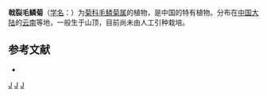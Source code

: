 {{Speciesbox
| genus = Melanoseris
| species = taliensis
| authority =  (C. Shih) N. Kilian & Z. H. Wang
| synonyms = 
* ''Chaetoseris taliensis'' Shih
}}

'''戟裂毛鳞菊'''（[[学名|学名]]：{{lang|la|''Melanoseris taliensis''}}）为[[菊科|菊科]][[毛鳞菊属|毛鳞菊属]]的植物，是中国的特有植物。分布在[[中国大陆|中国大陆]]的[[云南|云南]]等地，一般生于山顶，目前尚未由人工引种栽培。

== 参考文献 ==
<div class="references-small">
* {{cite web| url =http://www.bioinfo.cn/db05/KmzwSpecies.php?action=view&id=3350| title =戟裂毛鳞菊| work =《中国高等植物数据库全库》| publisher =中国科学院微生物研究所| author =昆明植物研究所| accessdate =2009-02-24| deadurl =yes| archiveurl =https://web.archive.org/web/20160305001550/http://www.bioinfo.cn/db05/KmzwSpecies.php?action=view&id=3350| archivedate =2016-03-05}}
</div>
{{Taxonbar|from=Q11075094}}

[[Category:毛鳞菊属|J]]
[[Category:中国特有植物|J]]
[[Category:云南植物|J]]


{{植物小作品}}